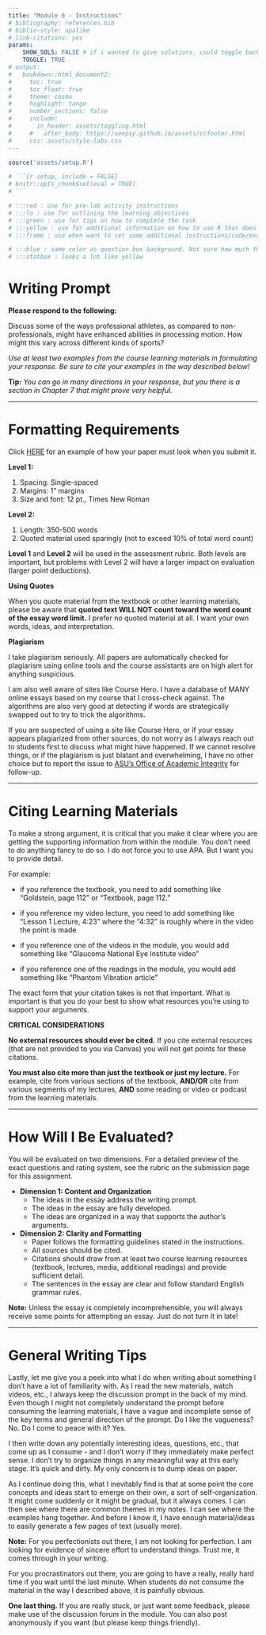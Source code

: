 ```yaml
---
title: "Module 6 - Instructions"
# bibliography: references.bib
# biblio-style: apalike
# link-citations: yes
params: 
    SHOW_SOLS: FALSE # if i wanted to give solutions, could toggle back on. 
    TOGGLE: TRUE
# output:
#   bookdown::html_document2:
#     toc: true
#     toc_float: true
#     theme: cosmo
#     highlight: tango
#     number_sections: false
#     include:
#       in_header: assets/toggling.html
#     #   after_body: https://uoepsy.github.io/assets/ccfooter.html
#     css: assets/style-labs.css
---
```


```r
source('assets/setup.R')

# ```{r setup, include = FALSE}
# knitr::opts_chunk$set(eval = TRUE)
# ```

# :::red : use for pre-lab activity instructions
# :::lo : use for outlining the learning objectives
# :::green : use for tips on how to complete the task
# :::yellow : use for additional information on how to use R that does not directly have anything to do with the assignment tasks
# :::frame : use when want to set some additional instructions/code/examples apart from the assignment task when explaining something about how to use R

# :::blue : same color as question box background. Not sure how much this needs to be used. 
# :::statbox : looks a lot like yellow

```


# Writing Prompt

:::lo

**Please respond to the following:**

Discuss some of the ways professional athletes, as compared to non-professionals, might have enhanced abilities in processing motion. How might this vary across different kinds of sports? 

*Use at least two examples from the course learning materials in formulating your response. Be sure to cite your examples in the way described below!* 

**Tip:** *You can go in many directions in your response, but you there is a section in Chapter 7 that might prove very helpful.*  

:::

---

# Formatting Requirements

Click [HERE](https://docs.google.com/document/d/1-9LcP6mh1vwsbEQvVwc6biocVDLbpDbAq_oYnGe9O_s/edit?usp=sharing) for an example of how your paper must look when you submit it.

**Level 1:**

1. Spacing: Single-spaced
2. Margins: 1” margins
3. Size and font: 12 pt., Times New Roman 

**Level 2:**

1. Length: 350-500 words
2. Quoted material used sparingly (not to exceed 10% of total word count)

:::blue
**Level 1** and **Level 2** will be used in the assessment rubric. Both levels are important, but problems with Level 2 will have a larger impact on evaluation (larger point deductions).
:::

:::red
**Using Quotes**

When you quote material from the textbook or other learning materials, please be aware that **quoted text WILL NOT count toward the word count of the essay word limit.** I prefer no quoted material at all. I want your own words, ideas, and interpretation. 
:::

:::red
**Plagiarism**

I take plagiarism seriously. All papers are automatically checked for plagiarism using online tools and the course assistants are on high alert for anything suspicious. 

I am also well aware of sites like Course Hero. I have a database of MANY online essays based on my course that I cross-check against. The algorithms are also very good at detecting if words are strategically swapped out to try to trick the algorithms. 

If you are suspected of using a site like Course Hero, or if your essay appears plagiarized from other sources, do not worry as I always reach out to students first to discuss what might have happened. If we cannot resolve things, or if the plagiarism is just blatant and overwhelming, I have no other choice but to report the issue to [ASU's Office of Academic Integrity](https://provost.asu.edu/academic-integrity) for follow-up.  
:::

---

# Citing Learning Materials

To make a strong argument, it is critical that you make it clear where you are getting the supporting information from within the module. You don't need to do anything fancy to do so. I do not force you to use APA. But I want you to provide detail.  

For example:

- if you reference the textbook, you need to add something like "Goldstein, page 112" or "Textbook, page 112."

- if you reference my video lecture, you need to add something like "Lesson 1 Lecture, 4:23" where the "4:32" is roughly where in the video the point is made

- if you reference one of the videos in the module, you would add something like "Glaucoma National Eye Institute video"

- if you reference one of the readings in the module, you would add something like "Phantom Vibration article"

The exact form that your citation takes is not that important. What is important is that you do your best to show what resources you're using to support your arguments. 

:::red
**CRITICAL CONSIDERATIONS**

**No external resources should ever be cited.** If you cite external resources (that are not provided to you via Canvas) you will not get points for these citations.

**You must also cite more than just the textbook or just my lecture.** For example, cite from various sections of the textbook, **AND/OR** cite from various segments of my lectures, **AND** some reading or video or podcast from the learning materials. 

:::

---

# How Will I Be Evaluated?

You will be evaluated on two dimensions. For a detailed preview of the exact questions and rating system, see the rubric on the submission page for this assignment. 

-   **Dimension 1: Content and Organization**
    - The ideas in the essay address the writing prompt. 
    - The ideas in the essay are fully developed.
    - The ideas are organized in a way that supports the author's arguments.
-   **Dimension 2: Clarity and Formatting**
    - Paper follows the formatting guidelines stated in the instructions. 
    - All sources should be cited.
    - Citations should draw from at least two course learning resources (textbook, lectures, media, additional readings) and provide sufficient detail.
    - The sentences in the essay are clear and follow standard English grammar rules. 

:::green
**Note:** Unless the essay is completely incomprehensible, you will always receive some points for attempting an essay. Just do not turn it in late! 
:::

---

# General Writing Tips

Lastly, let me give you a peek into what I do when writing about something I don't have a lot of familiarity with. As I read the new materials, watch videos, etc., I always keep the discussion prompt in the back of my mind. Even though I might not completely understand the prompt before consuming the learning materials, I have a vague and incomplete sense of the key terms and general direction of the prompt. Do I like the vagueness? No. Do I come to peace with it? Yes.   

I then write down any potentially interesting ideas, questions, etc., that come up as I consume - and I don't worry if they immediately make perfect sense. I don't try to organize things in any meaningful way at this early stage. It's quick and dirty. My only concern is to dump ideas on paper. 

As I continue doing this, what I inevitably find is that at some point the core concepts and ideas start to emerge on their own, a sort of self-organization. It might come suddenly or it might be gradual, but it always comes. I can then see where there are common themes in my notes. I can see where the examples hang together. And before I know it, I have enough material/ideas to easily generate a few pages of text (usually more). 

:::blue
**Note:** For you perfectionists out there, I am not looking for perfection. I am looking for evidence of sincere effort to understand things. Trust me, it comes through in your writing. 

For you procrastinators out there, you are going to have a really, really hard time if you wait until the last minute. When students do not consume the material in the way I described above, it is painfully obvious.  
:::

:::green
**One last thing.** If you are really stuck, or just want some feedback, please make use of the discussion forum in the module. You can also post anonymously if you want (but please keep things friendly).   
:::

